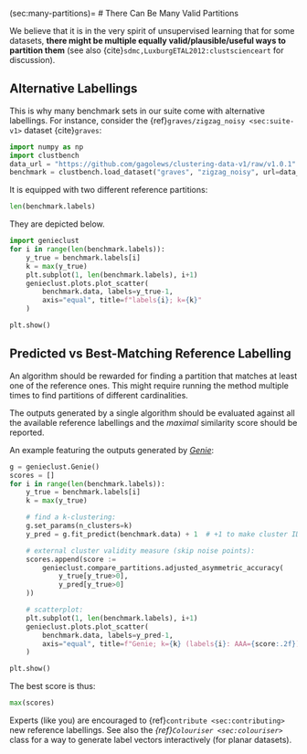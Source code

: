 (sec:many-partitions)=
# There Can Be Many Valid Partitions

We believe that it is in the very spirit of unsupervised learning
that for some datasets, **there might be multiple equally
valid/plausible/useful ways to partition them**
(see also {cite}`sdmc,LuxburgETAL2012:clustscienceart` for discussion).


## Alternative Labellings

This is why many benchmark sets in our suite come
with alternative labellings.
For instance, consider the {ref}`graves/zigzag_noisy <sec:suite-v1>`
dataset {cite}`graves`:

```python
import numpy as np
import clustbench
data_url = "https://github.com/gagolews/clustering-data-v1/raw/v1.0.1"
benchmark = clustbench.load_dataset("graves", "zigzag_noisy", url=data_url)
```

It is equipped with two different reference partitions:

```python
len(benchmark.labels)
```

They are depicted below.


```python
import genieclust
for i in range(len(benchmark.labels)):
    y_true = benchmark.labels[i]
    k = max(y_true)
    plt.subplot(1, len(benchmark.labels), i+1)
    genieclust.plots.plot_scatter(
        benchmark.data, labels=y_true-1,
        axis="equal", title=f"labels{i}; k={k}"
    )

plt.show()
```



## Predicted vs Best-Matching Reference Labelling

An algorithm should be rewarded for finding a partition
that matches at least one of the reference ones.
This might require running the method multiple times
to find partitions of different cardinalities.


::::{important}
The outputs generated by a single algorithm
should be evaluated against all the available reference labellings
and the *maximal* similarity score should be reported.
::::



An example featuring the outputs generated by
[*Genie*](https://genieclust.gagolewski.com):

```python
g = genieclust.Genie()
scores = []
for i in range(len(benchmark.labels)):
    y_true = benchmark.labels[i]
    k = max(y_true)

    # find a k-clustering:
    g.set_params(n_clusters=k)
    y_pred = g.fit_predict(benchmark.data) + 1  # +1 to make cluster IDs in 1..k

    # external cluster validity measure (skip noise points):
    scores.append(score :=
        genieclust.compare_partitions.adjusted_asymmetric_accuracy(
            y_true[y_true>0],
            y_pred[y_true>0]
    ))

    # scatterplot:
    plt.subplot(1, len(benchmark.labels), i+1)
    genieclust.plots.plot_scatter(
        benchmark.data, labels=y_pred-1,
        axis="equal", title=f"Genie; k={k} (labels{i}: AAA={score:.2f})"
    )

plt.show()
```

The best score is thus:

```python
max(scores)
```


::::{note}
Experts (like you) are encouraged to {ref}`contribute <sec:contributing>`
new reference labellings.
See also the *{ref}`Colouriser <sec:colouriser>`* class
for a way to generate label vectors interactively (for planar datasets).
::::
